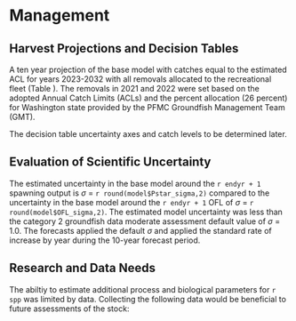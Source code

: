 # Management 

## Harvest Projections and Decision Tables

A ten year projection of the base model with catches equal to the estimated ACL for years 2023-2032 with all removals allocated to the recreational fleet (Table \ref{tab:projectionES}). The removals in 2021 and 2022 were set based on the adopted Annual Catch Limits (ACLs) and the percent allocation (26 percent) for Washington state provided by the PFMC Groundfish Management Team (GMT). 

The decision table uncertainty axes and catch levels to be determined later.

## Evaluation of Scientific Uncertainty

The estimated uncertainty in the base model around the `r endyr + 1` spawning output is $\sigma$ = `r round(model$Pstar_sigma,2)` compared to the uncertainty in the base model around the `r endyr + 1` OFL of $\sigma$ = `r round(model$OFL_sigma,2)`. The estimated model uncertainty was less than the category 2 groundfish data moderate assessment default value of  $\sigma$ = 1.0. The forecasts applied the default $\sigma$ and applied the standard rate of increase by year during the 10-year forecast period.

## Research and Data Needs

The abiltiy to estimate additional process and biological parameters for `r spp` was limited by data.  Collecting the following data would be beneficial to future assessments of the stock:

\begin{itemize}

	\item Continue collecting length samples from recreational catches with an emphasis on increasing annual samples collected.

	\item Collect length data for the commercial fleet if catches occur.

\end{itemize}
